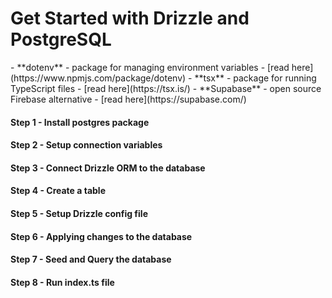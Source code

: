 
<Breadcrumbs/>

# Get Started with Drizzle and PostgreSQL

<Prerequisites>
  - **dotenv** - package for managing environment variables - [read here](https://www.npmjs.com/package/dotenv)
  - **tsx** - package for running TypeScript files - [read here](https://tsx.is/)
  - **Supabase** - open source Firebase alternative - [read here](https://supabase.com/)
</Prerequisites>

<FileStructure/>

#### Step 1 - Install **postgres** package
<InstallPackages lib='postgres'/>

#### Step 2 - Setup connection variables

<SetupEnv env_variable='DATABASE_URL' />

#### Step 3 - Connect Drizzle ORM to the database

<ConnectSupabase/>

#### Step 4 - Create a table

<CreateTable />

#### Step 5 - Setup Drizzle config file

<SetupConfig dialect='postgresql' env_variable='DATABASE_URL'/>

#### Step 6 - Applying changes to the database

<ApplyChanges />

#### Step 7 - Seed and Query the database

<QueryDatabase dialect='postgres-js' env_variable='DATABASE_URL'/>

#### Step 8 - Run index.ts file

<RunFile/>